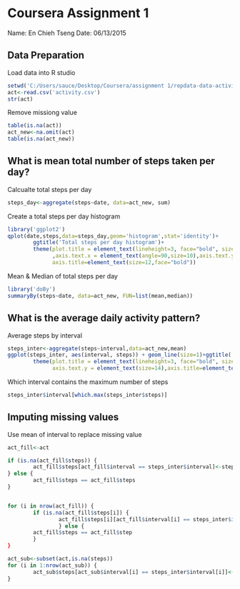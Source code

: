 # Coursera Assignment 1

Name: En Chieh Tseng
Date: 06/13/2015

## Data Preparation

Load data into R studio
```r
setwd('C:/Users/sauce/Desktop/Coursera/assignment 1/repdata-data-activity')
act<-read.csv('activity.csv')
str(act)
```

Remove missiong value
```r
table(is.na(act))
act_new<-na.omit(act)
table(is.na(act_new))
```

## What is mean total number of steps taken per day?

Calcualte total steps per day
```r
steps_day<-aggregate(steps~date, data=act_new, sum)
```

Create a total steps per day histogram
```r
library('ggplot2')
qplot(date,steps,data=steps_day,geom='histogram',stat='identity')+ 
        ggtitle('Total steps per day histogram')+
        theme(plot.title = element_text(lineheight=3, face="bold", size=30)
              ,axis.text.x = element_text(angle=90,size=10),axis.text.y = element_text(size=10),
              axis.title=element_text(size=12,face="bold"))
```

Mean & Median of total steps per day
```r
library('doBy')
summaryBy(steps~date, data=act_new, FUN=list(mean,median))
```


## What is the average daily activity pattern?

Average steps by interval
```r
steps_inter<-aggregate(steps~interval,data=act_new,mean)
ggplot(steps_inter, aes(interval, steps)) + geom_line(size=1)+ggtitle('Average stpes by interval')+
        theme(plot.title = element_text(lineheight=3, face="bold", size=30),axis.text.x = element_text(size=14),
              axis.text.y = element_text(size=14),axis.title=element_text(size=14,face="bold"))
```

Which interval contains the maximum number of steps
```r
steps_inter$interval[which.max(steps_inter$steps)]
```


## Imputing missing values

Use mean of interval to replace missing value
```r
act_fill<-act

if (is.na(act_fill$steps)) {
        act_fill$steps[act_fill$interval == steps_inter$interval]<-steps_inter$steps
} else {
        act_fill$steps == act_fill$steps
}


for (i in nrow(act_fill)) {
        if (is.na(act_fill$steps[i]) {
                act_fill$steps[i][act_fill$interval[i] == steps_inter$interval[i]]<-steps_inter$steps
                } else {
        act_fill$steps == act_fill$step
        }
}

act_sub<-subset(act,is.na(steps))
for (i in 1:nrow(act_sub)) {
        act_sub$steps[act_sub$interval[i] == steps_inter$interval[i]]<--steps_inter$steps
}
```
